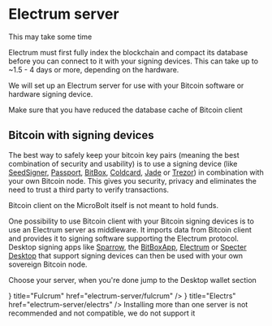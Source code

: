 

# Electrum server

<Callout emoji="⏳">
This may take some time

Electrum must first fully index the blockchain and compact its database before
you can connect to it with your signing devices. This can take up to ~1.5 - 4
days or more, depending on the hardware.
</Callout>

We will set up an Electrum server for use with your Bitcoin software or hardware
signing device.

<Callout type="warning">
Make sure that you have reduced the database cache of Bitcoin client
</Callout>

## Bitcoin with signing devices

The best way to safely keep your bitcoin key pairs (meaning the best combination
of security and usability) is to use a signing device (like
[SeedSigner](https://seedsigner.com),
[Passport](https://foundationdevices.com), 
[BitBox](https://shiftcrypto.ch/bitbox02), [Coldcard](https://coldcard.com),
[Jade](https://blockstream.com/jade) or [Trezor](https://trezor.io)) in
combination with your own Bitcoin node. This gives you security, privacy and
eliminates the need to trust a third party to verify transactions.

Bitcoin client on the MicroBolt itself is not meant to hold funds.

One possibility to use Bitcoin client with your Bitcoin signing devices is to
use an Electrum server as middleware. It imports data from Bitcoin client and
provides it to signing software supporting the Electrum protocol. Desktop
signing apps like [Sparrow](https://sparrowwallet.com), the
[BitBoxApp](https://shiftcrypto.ch/app), [Electrum](https://electrum.org) or
[Specter Desktop](https://specter.solutions/desktop) that support signing
devices can then be used with your own sovereign Bitcoin node.

Choose your server, when you're done jump to the Desktop wallet section

<Cards>
    <Card
        icon={<FaFulcrum />}
        title="Fulcrum"
        href="electrum-server/fulcrum"
    />
    <Card
        icon={<FaReact />}
        title="Electrs"
        href="electrum-server/electrs"
    />
</Cards>

<Callout type="warning">
Installing more than one server is not recommended and not compatible, we do not
support it
</Callout>